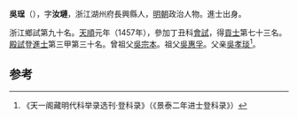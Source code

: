 '''吳珵'''（{{bd|1426年||？}}），字'''汝璉'''，浙江湖州府長興縣人，[[明朝|明朝]]政治人物。進士出身。

浙江鄉試第九十名。[[天顺_(明朝)|天順]]元年（1457年），參加丁丑科[[會試|會試]]，得[[貢士|貢士]]第七十三名。[[殿試|殿試]]登[[進士|進士]]第三甲第三十名。曾祖父[[吳宗本|吳宗本]]。祖父[[吳惠孚|吳惠孚]]。父亲[[吳孝琰|吳孝琰]]<ref>《天一阁藏明代科举录选刊·登科录》（《景泰二年进士登科录》）</ref>。

==参考==
{{reflist}}
{{明朝人物小作品}}
{{天順元年丁丑科殿試金榜}}